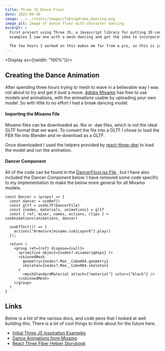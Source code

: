```yaml
---
title: Three JS Dance Floor
date: 2022-04-30
image: ../../static/images/Takingdrake_Dancing.png
image_alt: Image of dance floor with character dancing
excerpt: >
  First project using Three JS, a Javascript library for putting 3D content on the web. Well poking around the
  examples I saw one with a mesh dancing and got the idea to incorporate the first 3D mesh I made in Blender.

  The few hours I worked on this makes me far from a pro, so this is just a some links I found helpful.
---
```



<Display sx={{width: "100%"}}/>

## Creating the Dance Animation

After spending three hours trying to mesh to wave in a believable way I was not about to try and get it bust a move.
[Adobe Mixamo](https://www.mixamo.com/#/) has free to use models and animations, with the animations usable by uploading
your own model. So with little to no effort I had a break dancing model.

#### Importing the Mixamo File

Mixamo files can be downloaded as .fbx or .dae files, which is not the ideal GLTF format that we want. To
convert the file into a GLTF I chose to load the FBX file into Blender and re-download as a GLTF.

Once downloaded I used the helpers provided by [react-three-drei](https://github.com/pmndrs/drei#usefbx) to load the model and run the animation.

#### Dancer Component

All of the code can be found in the [DancerFloor.jsx File](https://github.com/CannonLock/Personal-Website/blob/master/src/components/models/DanceFloor.jsx)
, but I have also included the Dancer Component below. I have removed some code specific to my implementation to make the below more general for all Mixamo models.

```
const Dancer = (props) => {
  const dancer = useRef()
  const gltf = useGLTF(DancerFile)
  const {nodes, materials, animations} = gltf
  const { ref, mixer, names, actions, clips } = useAnimations(animations, dancer)

  useEffect(() => {
    actions["Armature|mixamo.com|Layer0"].play()
  });

  return (
    <group ref={ref} dispose={null}>
      <primitive object={nodes?.mixamorigHips} />
      <skinnedMesh
        geometry={nodes?.Man__Cube004.geometry}
        skeleton={nodes?.Man__Cube004.skeleton}
      >
        <meshStandardMaterial attach={"material"} color={"black"} />
      </skinnedMesh>
    </group>
  )
}
```

## Links

Below is a list of the various docs, and code pens that I looked at well building this. There is a lot
of cool things to think about for the future here.

- [Initial Three JS Inspiration Examples](https://threejs.org/examples/#webgl_animation_keyframes)
- [Dance Animations from Mixamo](https://www.mixamo.com/#/?genres=Dance&page=1&type=Motion%2CMotionPack)
- [React Three Fiber Helper Storybook](https://drei.pmnd.rs/?path=/story/performance-adaptive--adaptive-scene-st)

